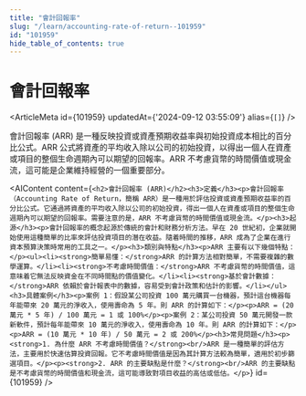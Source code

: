 ```yaml
---
title: "會計回報率"
slug: "/learn/accounting-rate-of-return--101959"
id: "101959"
hide_table_of_contents: true
---
```



# 會計回報率

<ArticleMeta id={101959} updatedAt={'2024-09-12 03:55:09'} alias={`[]`} />
<div className='border-solid border-b border-t-0 my-4 border-[var(--ifm-color-gray-300)]' />

會計回報率 (ARR) 是一種反映投資或資產預期收益率與初始投資成本相比的百分比公式。ARR 公式將資產的平均收入除以公司的初始投資，以得出一個人在資產或項目的整個生命週期內可以期望的回報率。ARR 不考慮貨幣的時間價值或現金流，這可能是企業維持經營的一個重要部分。

<AIContent content={`<h2>會計回報率 (ARR)</h2><h3>定義</h3><p>會計回報率（Accounting Rate of Return，簡稱 ARR）是一種用於評估投資或資產預期收益率的百分比公式。它通過將資產的平均收入除以公司的初始投資，得出一個人在資產或項目的整個生命週期內可以期望的回報率。需要注意的是，ARR 不考慮貨幣的時間價值或現金流。</p><h3>起源</h3><p>會計回報率的概念起源於傳統的會計和財務分析方法。早在 20 世紀初，企業就開始使用這種簡單的比率來評估投資項目的潛在收益。隨着時間的推移，ARR 成為了企業在進行資本預算決策時常用的工具之一。</p><h3>類別與特點</h3><p>ARR 主要有以下幾個特點：</p><ul><li><strong>簡單易懂：</strong>ARR 的計算方法相對簡單，不需要複雜的數學運算。</li><li><strong>不考慮時間價值：</strong>ARR 不考慮貨幣的時間價值，這意味着它無法反映資金在不同時間點的價值變化。</li><li><strong>基於會計數據：</strong>ARR 依賴於會計報表中的數據，容易受到會計政策和估計的影響。</li></ul><h3>具體案例</h3><p>案例 1：假設某公司投資 100 萬元購買一台機器，預計這台機器每年能帶來 20 萬元的淨收入，使用壽命為 5 年。則 ARR 的計算如下：</p><p>ARR = (20 萬元 * 5 年) / 100 萬元 = 1 或 100%</p><p>案例 2：某公司投資 50 萬元開發一款新軟件，預計每年能帶來 10 萬元的淨收入，使用壽命為 10 年。則 ARR 的計算如下：</p><p>ARR = (10 萬元 * 10 年) / 50 萬元 = 2 或 200%</p><h3>常見問題</h3><p><strong>1. 為什麼 ARR 不考慮時間價值？</strong><br/>ARR 是一種簡單的評估方法，主要用於快速估算投資回報。它不考慮時間價值是因為其計算方法較為簡單，適用於初步篩選項目。</p><p><strong>2. ARR 的主要缺點是什麼？</strong><br/>ARR 的主要缺點是不考慮貨幣的時間價值和現金流，這可能導致對項目收益的高估或低估。</p>`} id={101959} />
